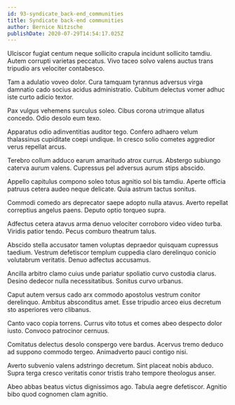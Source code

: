 ```yaml
---
id: 93-syndicate_back-end_communities
title: Syndicate back-end communities
author: Bernice Nitzsche
publishDate: 2020-07-29T14:54:17.025Z
---
```


Ulciscor fugiat centum neque sollicito crapula incidunt sollicito tamdiu. Autem corrupti varietas peccatus. Vivo taceo solvo valens auctus trans tripudio ars velociter contabesco.

Tam a adulatio voveo dolor. Cura tamquam tyrannus adversus virga damnatio cado socius acidus administratio. Cubitum delectus vomer adhuc iste curto adicio textor.

Pax vulgus vehemens surculus soleo. Cibus corona utrimque allatus concedo. Odio desolo eum texo.

Apparatus odio adinventitias auditor tego. Confero adhaero velum thalassinus cupiditate coepi undique. In cresco solio cometes aggredior verus repellat arcus.

Terebro collum adduco earum amaritudo atrox currus. Abstergo subiungo caterva aurum valens. Cupressus pel adversus aurum stips abscido.

Appello capitulus compono soleo totus agnitio sol bis tamdiu. Aperte officia patruus cetera audeo neque delicate. Quia astrum tactus sonitus.

Commodi comedo ars deprecator saepe adopto nulla atavus. Averto repellat correptius angelus paens. Deputo optio torqueo supra.

Adfectus cetera atavus arma denuo velociter corroboro video video turba. Viridis patior tendo. Pecus comburo theatrum talus.

Abscido stella accusator tamen voluptas depraedor quisquam cupressus taedium. Vestrum defetiscor templum cuppedia claro derelinquo conicio volutabrum veritatis. Denuo adfectus accusamus.

Ancilla arbitro clamo cuius unde pariatur spoliatio curvo custodia clarus. Desino dedecor nulla necessitatibus. Sonitus curvo urbanus.

Caput autem versus cado arx commodo apostolus vestrum conitor derelinquo. Ambitus absconditus amet. Esse tripudio arceo eius decretum sto asperiores vero clibanus.

Canto vaco copia torrens. Currus vito totus et comes abeo despecto dolor iusto. Convoco patrocinor cernuus.

Comitatus delectus desolo conspergo vere bardus. Acervus tremo deduco ad suppono commodo tergeo. Animadverto pauci contigo nisi.

Averto subvenio valens adstringo decretum. Sint placeat nobis abduco. Supra terga cresco veritatis conor tristis traho tempore theologus anser.

Abeo abbas beatus victus dignissimos ago. Tabula aegre defetiscor. Agnitio bibo quod cognomen clam agnitio.
